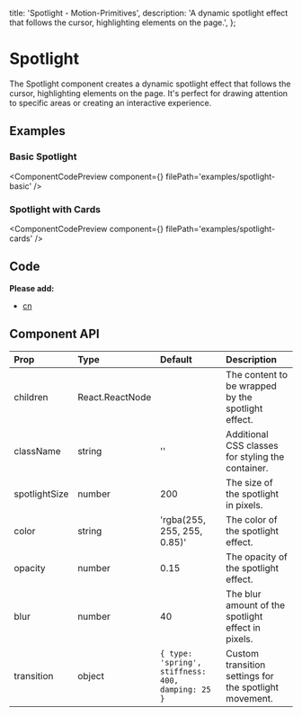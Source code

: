   title: 'Spotlight - Motion-Primitives',
  description: 'A dynamic spotlight effect that follows the cursor, highlighting elements on the page.',
};


# Spotlight

The Spotlight component creates a dynamic spotlight effect that follows the cursor, highlighting elements on the page. It's perfect for drawing attention to specific areas or creating an interactive experience.

## Examples

### Basic Spotlight

<ComponentCodePreview
  component={<SpotlightBasic />}
  filePath='examples/spotlight-basic'
/>

### Spotlight with Cards

<ComponentCodePreview
  component={<SpotlightCards />}
  filePath='examples/spotlight-cards'
/>

## Code

<CodeBlock filePath='components/core/spotlight.tsx' />

**Please add:**

- [cn](https://github.com/ibelick/motion-primitives/blob/main/lib/utils.ts)

## Component API

| Prop         | Type                | Default                           | Description                                               |
| :----------- | :------------------ | :-------------------------------- | :-------------------------------------------------------- |
| children     | React.ReactNode     |                                   | The content to be wrapped by the spotlight effect.        |
| className    | string              | ''                                | Additional CSS classes for styling the container.         |
| spotlightSize| number              | 200                               | The size of the spotlight in pixels.                      |
| color        | string              | 'rgba(255, 255, 255, 0.85)'       | The color of the spotlight effect.                        |
| opacity      | number              | 0.15                              | The opacity of the spotlight effect.                      |
| blur         | number              | 40                                | The blur amount of the spotlight effect in pixels.        |      
| transition   | object              | `{ type: 'spring', stiffness: 400, damping: 25 }` | Custom transition settings for the spotlight movement.    |
